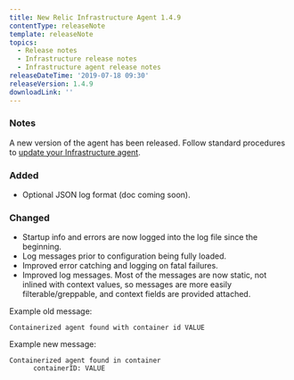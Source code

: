 ```yaml
---
title: New Relic Infrastructure Agent 1.4.9
contentType: releaseNote
template: releaseNote
topics:
  - Release notes
  - Infrastructure release notes
  - Infrastructure agent release notes
releaseDateTime: '2019-07-18 09:30'
releaseVersion: 1.4.9
downloadLink: ''
---
```


### Notes

A new version of the agent has been released. Follow standard procedures to [update your Infrastructure agent](/docs/infrastructure/new-relic-infrastructure/installation/update-infrastructure-agent).

### Added

* Optional JSON log format (doc coming soon).

### Changed

* Startup info and errors are now logged into the log file since the beginning.
* Log messages prior to configuration being fully loaded.
* Improved error catching and logging on fatal failures.
* Improved log messages. Most of the messages are now static, not inlined with context values, so messages are more easily filterable/greppable, and context fields are provided attached.

Example old message:

```
Containerized agent found with container id VALUE
```

Example new message:

```
Containerized agent found in container
      containerID: VALUE
```
